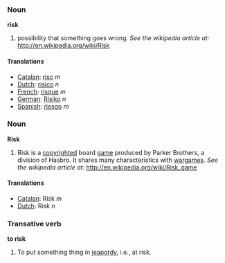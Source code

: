 ===Noun===
'''risk'''

#possibility that something goes wrong. ''See the wikipedia article at:'' http://en.wikipedia.org/wiki/Risk

====Translations====
*[[Catalan]]: [[risc]] ''m''
*[[Dutch]]: [[risico]] ''n''
*[[French]]: [[risque]] ''m''
*[[German]]: [[Risiko]] ''n''
*[[Spanish]]: [[riesgo]] ''m''

===Noun===
'''Risk'''

#Risk is a [[copyright]]ed board [[game]] produced by Parker Brothers, a division of Hasbro. It shares many characteristics with [[wargame]]s. ''See the wikipedia article at:'' http://en.wikipedia.org/wiki/Risk_game

====Translations====
*[[Catalan]]: Risk ''m''
*[[Dutch]]: Risk ''n''

===Transative verb===
'''to risk'''

#To put something thing in [[jeapordy]], i.e., at risk.